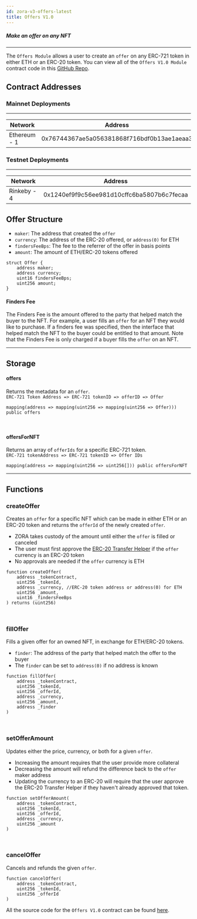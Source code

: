 ```yaml
---
id: zora-v3-offers-latest
title: Offers V1.0 
---
```


##### Make an offer on any NFT

---

The `Offers Module` allows a user to create an `offer` on any ERC-721 token in either ETH or an ERC-20 token. 
You can view all of the `Offers V1.0 Module` contract code in this [GitHub Repo](https://github.com/ourzora/v3/blob/main/contracts/modules/Offers/V1/OffersV1.sol).

## Contract Addresses

### Mainnet Deployments
---
| **Network**       | **Address**                                |
|-------------------|--------------------------------------------|
| Ethereum - 1      | 0x76744367ae5a056381868f716bdf0b13ae1aeaa3 |

### Testnet Deployments
---

| **Network**    | **Address**                                |
|----------------|--------------------------------------------|
| Rinkeby - 4    | 0x1240ef9f9c56ee981d10cffc6ba5807b6c7fecaa |


## Offer Structure

- `maker`: The address that created the `offer`
- `currency`: The address of the ERC-20 offered, or `address(0)` for ETH
- `findersFeeBps`: The fee to the referrer of the offer in basis points
- `amount`: The amount of ETH/ERC-20 tokens offered

```
struct Offer {
    address maker;
    address currency;
    uint16 findersFeeBps;
    uint256 amount;
}
```

#### Finders Fee

The Finders Fee is the amount offered to the party that helped match the buyer to the NFT.
For example, a user fills an `offer` for an NFT they would like to purchase. 
If a finders fee was specified, then the interface that helped match the NFT to the buyer could be entitled to that amount.
Note that the Finders Fee is only charged if a buyer fills the `offer` on an NFT.

---

## Storage

#### offers
Returns the metadata for an `offer`. <br/>
`ERC-721 Token Address => ERC-721 tokenID => offerID => Offer`
```
mapping(address => mapping(uint256 => mapping(uint256 => Offer))) public offers
```

<br/>

#### offersForNFT
Returns an array of `offerIds` for a specific ERC-721 token. <br/>
`ERC-721 tokenAddress => ERC-721 tokenID => Offer IDs` 
```
mapping(address => mapping(uint256 => uint256[])) public offersForNFT
```

---

## Functions

### createOffer
Creates an `offer` for a specific NFT which can be made in either ETH or an ERC-20 token and returns the `offerId` of the newly created `offer`.

- ZORA takes custody of the amount until either the `offer` is filled or canceled
- The user must first approve the [ERC-20 Transfer Helper](../../../../smart-contracts/zora-V3#approving-tokens-to-v3) if the `offer` currency is an ERC-20 token
- No approvals are needed if the `offer` currency is ETH

```
function createOffer(
    address _tokenContract,
    uint256 _tokenId,
    address _currency, //ERC-20 token address or address(0) for ETH
    uint256 _amount,
    uint16 _findersFeeBps
) returns (uint256)
```

<br/>

### fillOffer
Fills a given offer for an owned NFT, in exchange for ETH/ERC-20 tokens.

- `finder`: The address of the party that helped match the offer to the buyer
- The `finder` can be set to `address(0)` if no address is known

```
function fillOffer(
    address _tokenContract,
    uint256 _tokenId,
    uint256 _offerId,
    address _currency,
    uint256 _amount,
    address _finder
)
```

<br/>

### setOfferAmount
Updates either the price, currency, or both for a given `offer`. 

- Increasing the amount requires that the user provide more collateral
- Decreasing the amount will refund the difference back to the `offer` maker address
- Updating the currency to an ERC-20 will require that the user approve the ERC-20 Transfer Helper if they haven't already approved that token.
```
function setOfferAmount(
    address _tokenContract,
    uint256 _tokenId,
    uint256 _offerId,
    address _currency,
    uint256 _amount
)
```

<br/>

### cancelOffer
Cancels and refunds the given `offer`.
```
function cancelOffer(
    address _tokenContract,
    uint256 _tokenId,
    uint256 _offerId
)
```

All the source code for the `Offers V1.0` contract can be found [here](https://github.com/ourzora/v3/blob/main/contracts/modules/Offers/V1/OffersV1.sol).